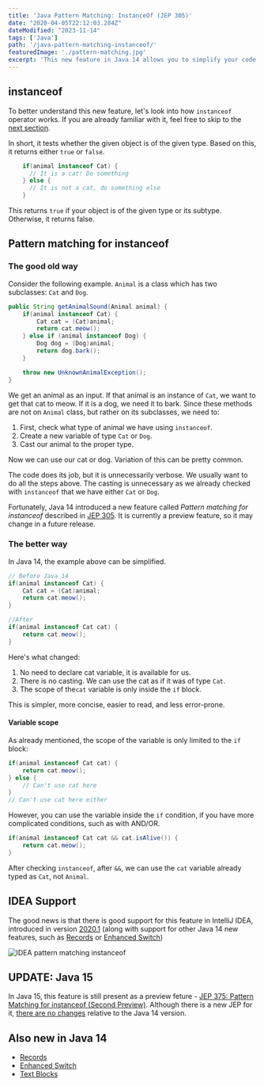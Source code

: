 ```yaml
---
title: 'Java Pattern Matching: InstanceOf (JEP 305)'
date: "2020-04-05T22:12:03.284Z"
dateModified: "2023-11-14"
tags: ['Java']
path: '/java-pattern-matching-instanceof/'
featuredImage: './pattern-matching.jpg'
excerpt: 'This new feature in Java 14 allows you to simplify your code and get rid of a lot of boilerplate when using instanceof.'
---
```


<PostHeader frontmatter={props.data.mdx.frontmatter} />

## instanceof
To better understand this new feature, let's look into how `instanceof` operator works. If you are already familiar with it, feel free to skip to the [next section](#pattern-matching-for-instanceof).

In short, it tests whether the given object is of the given type. Based on this, it returns either `true` or `false`.

```java
    if(animal instanceof Cat) {
      // It is a cat! Do something
    } else {
      // It is not a cat, do something else
    }
```

This returns `true` if your object is of the given type or its subtype. Otherwise, it returns false.

## Pattern matching for instanceof

### The good old way

Consider the following example. `Animal` is a class which has two subclasses: `Cat` and `Dog`.

```java
public String getAnimalSound(Animal animal) {
    if(animal instanceof Cat) {
        Cat cat = (Cat)animal;
        return cat.meow();
    } else if (animal instanceof Dog) {
        Dog dog = (Dog)animal;
        return dog.bark();
    }

    throw new UnknownAnimalException();
}
```

We get an animal as an input. If that animal is an instance of `Cat`, we want to get that cat to meow. If it is a dog, we need it to bark. Since these methods are not on `Animal` class, but rather on its subclasses, we need to:

1. First, check what type of animal we have using `instanceof`.
2. Create a new variable of type `Cat` or `Dog`.
3. Cast our animal to the proper type.

Now we can use our cat or dog. Variation of this can be pretty common.

The code does its job, but it is unnecessarily verbose. We usually want to do all the steps above. The casting is unnecessary as we already checked with `instanceof` that we have either `Cat` or `Dog`.

Fortunately, Java 14 introduced a new feature called *Pattern matching for instanceof* described in [JEP 305](https://openjdk.java.net/jeps/305). It is currently a preview feature, so it  may change in a future release.

### The better way
In Java 14, the example above can be simplified.

```java
// Before Java 14
if(animal instanceof Cat) {
    Cat cat = (Cat)animal;
    return cat.meow();
}

//After
if(animal instanceof Cat cat) {
    return cat.meow();
}
```

Here's what changed:
1. No need to declare cat variable, it is available for us.
2. There is no casting. We can use the cat as if it was of type `Cat`.
3. The scope of the`cat` variable is only inside the `if` block.

This is simpler, more concise, easier to read, and less error-prone.

#### Variable scope
As already mentioned, the scope of the variable is only limited to the `if` block:

```java
if(animal instanceof Cat cat) {
    return cat.meow();
} else {
    // Can't use cat here
}
// Can't use cat here either
```

However, you can use the variable inside the `if` condition, if you have more complicated conditions, such as with AND/OR.

```java
if(animal instanceof Cat cat && cat.isAlive()) {
    return cat.meow();
}
```

After checking `instanceof`, after `&&`, we can use the `cat` variable already typed as `Cat`, not `Animal`.

## IDEA Support
The good news is that there is good support for this feature in IntelliJ IDEA, introduced in version [2020.1](https://blog.jetbrains.com/idea/2020/03/java-14-and-intellij-idea/) (along with support for other Java 14 new features, such as [Records](https://www.vojtechruzicka.com/java-records/) or [Enhanced Switch](https://www.vojtechruzicka.com/java-enhanced-switch/))

![IDEA pattern matching instanceof](idea-patter-matching-instanceof.png)

## UPDATE: Java 15
In Java 15, this feature is still present as a preview feture - [JEP 375: Pattern Matching for instanceof (Second Preview)](https://openjdk.java.net/jeps/375). Although there is a new JEP for it, [there are no changes](https://bugs.openjdk.java.net/browse/JDK-8235186) relative to the Java 14 version.

## Also new in Java 14

- [Records](https://www.vojtechruzicka.com/java-records/)
- [Enhanced Switch](https://www.vojtechruzicka.com/java-enhanced-switch/)
- [Text Blocks](https://www.vojtechruzicka.com/java-text-blocks/)
